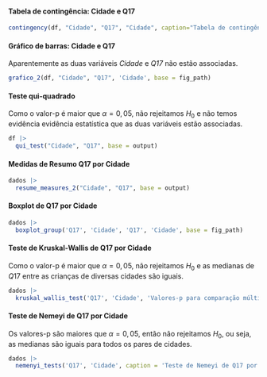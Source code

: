 
#### Tabela de contingência: Cidade e Q17

```r
contingency(df, "Cidade", "Q17", "Cidade", caption="Tabela de contingência: Cidade e Q17.", base = output)
```

#### Gráfico de barras: Cidade e Q17

Aparentemente as duas variáveis _Cidade_ e _Q17_ não estão associadas.

```r
grafico_2(df, "Cidade", "Q17", 'Cidade', base = fig_path)
```

#### Teste qui-quadrado

Como o valor-p é maior que $\alpha=0,05$, não rejeitamos $H_0$ e não temos evidência evidência estatística que as duas variáveis estão associadas. 

```r
df |> 
  qui_test("Cidade", "Q17", base = output)
```

\cleardoublepage

#### Medidas de Resumo Q17 por Cidade


```r
dados |> 
  resume_measures_2("Cidade", "Q17", base = output)
```

#### Boxplot de Q17 por Cidade 


```r
dados |>
  boxplot_group('Q17', 'Cidade', 'Q17', 'Cidade', base = fig_path)
```

#### Teste de Kruskal-Wallis de Q17 por Cidade


Como o valor-p é maior que $\alpha=0,05$, não rejeitamos $H_0$ e as medianas de $Q17$ entre as crianças de diversas cidades são iguais.

```r
dados |> 
  kruskal_wallis_test('Q17', 'Cidade', 'Valores-p para comparação múltipla de medianas: Q17 e Cidade.', base = output)
```

#### Teste de Nemeyi de Q17 por Cidade

Os valores-p são maiores que $\alpha=0,05$, então não rejeitamos $H_0$, ou seja, as medianas são iguais para todos os pares de cidades.

```r
dados |> 
  nemenyi_tests('Q17', 'Cidade', caption = 'Teste de Nemeyi de Q17 por Cidade.', base = output)
``` 